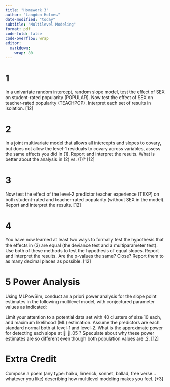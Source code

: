 ```yaml
---
title: "Homework 3"
author: "Langdon Holmes"
date-modified: "today"
subtitle: "Multilevel Modeling"
format: pdf
code-fold: false
code-overflow: wrap
editor: 
  markdown: 
    wrap: 80
---
```


# 1
In a univariate random intercept, random slope model, test the effect of SEX on student-rated
popularity (POPULAR). Now test the effect of SEX on teacher-rated popularity (TEACHPOP).
Interpret each set of results in isolation. [12]

# 2
In a joint multivariate model that allows all intercepts and slopes to covary, but does not allow
the level-1 residuals to covary across variables, assess the same effects you did in (1). Report and
interpret the results. What is better about the analysis in (2) vs. (1)? [12]

# 3
Now test the effect of the level-2 predictor teacher experience (TEXP) on both student-rated
and teacher-rated popularity (without SEX in the model). Report and interpret the results. [12]

# 4
You have now learned at least two ways to formally test the hypothesis that the effects in (3)
are equal (the deviance test and a multiparameter test). Use both of these methods to test the
hypothesis of equal slopes. Report and interpret the results. Are the p-values the same? Close?
Report them to as many decimal places as possible. [12]

# 5 Power Analysis
Using MLPowSim, conduct an a priori power analysis for the slope point estimates in the
following multilevel model, with conjectured parameter values as indicated:


Limit your attention to a potential data set with 40 clusters of size 10 each, and maximum
likelihood (ML) estimation. Assume the predictors are each standard normal both at level-1 and
level-2. What is the approximate power for detecting each slope at   .05 ? Speculate about
why these power estimates are so different even though both population values are .2. [12]

# Extra Credit
Compose a poem (any type: haiku, limerick, sonnet, ballad, free verse... whatever
you like) describing how multilevel modeling makes you feel. [+3]